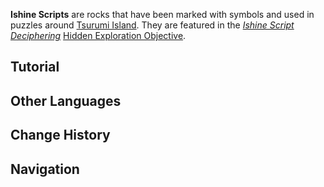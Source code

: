 {{About|the puzzle|the language|Languages#Ishine Script}}
{{Terminology Infobox
|image        = Ishine Script on Mount Kanna.png
|type         = Exploration
|type2        = Game Systems
|region       = Inazuma
|area         = Tsurumi Island
}}
'''Ishine Scripts''' are rocks that have been marked with symbols and used in puzzles around [[Tsurumi Island]]. They are featured in the ''[[Ishine Script Deciphering]]'' [[Hidden Exploration Objective]].

==Tutorial==
{{Transclude|Tutorials/Ishine Script}}

==Other Languages==
{{Other Languages
|en      = Ishine Script
|zhs     = 「石根文字」
|zhs_rm  = Shígēn Wénzì
|zht     = 「石根文字」
|zht_rm  = Shígēn Wénzì
|zh_tl   = "Ishine Script"
|ja      = 「イシネ文字」
|ja_rm   = "Ishine Moji"
|ja_tl   = "Ishine Script"
|ko      = 「이시네 문자」
|ko_rm   = "Isine Munja"
|ko_tl   = "Ishine Letter"
|es      = Lengua Ishine
|es_tl   = Ishine Language
|fr      = Script Ishine
|fr_tl   = Ishine Script
|ru      = Письмена Исинэ
|ru_tl   = 
|th      = "อักษร Ishine"
|th_rm   = "Akson Ishine"
|th_tl   = "Ishine Script"
|vi      = "{{tt|Văn Tự|文字}} Ishine"
|vi_tl   = "Ishine Script"
|de      = „Ishine-Schrift“
|de_tl   = "Ishine Script"
|id      = Aksara Ishine
|id_tl   = Ishine Script
|pt      = "Escritura Ishine"
|pt_tl   = "Ishine Script"
}}

==Change History==
{{Change History|2.2}}

==Navigation==
{{Exploration Navbox|Inazuma}}
